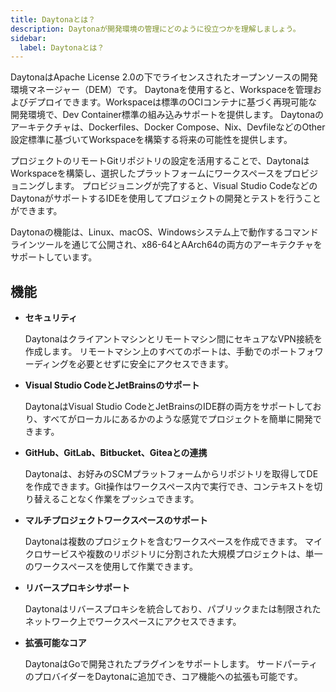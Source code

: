 ```yaml
---
title: Daytonaとは？
description: Daytonaが開発環境の管理にどのように役立つかを理解しましょう。
sidebar:
  label: Daytonaとは？
---
```


DaytonaはApache License 2.0の下でライセンスされたオープンソースの開発環境マネージャー（DEM）です。
Daytonaを使用すると、Workspaceを管理およびデプロイできます。Workspaceは標準のOCIコンテナに基づく再現可能な開発環境で、Dev Container標準の組み込みサポートを提供します。
Daytonaのアーキテクチャは、Dockerfiles、Docker Compose、Nix、DevfileなどのOther設定標準に基づいてWorkspaceを構築する将来の可能性を提供します。

プロジェクトのリモートGitリポジトリの設定を活用することで、DaytonaはWorkspaceを構築し、選択したプラットフォームにワークスペースをプロビジョニングします。
プロビジョニングが完了すると、Visual Studio CodeなどのDaytonaがサポートするIDEを使用してプロジェクトの開発とテストを行うことができます。

Daytonaの機能は、Linux、macOS、Windowsシステム上で動作するコマンドラインツールを通じて公開され、x86-64とAArch64の両方のアーキテクチャをサポートしています。

## 機能

* __セキュリティ__

    Daytonaはクライアントマシンとリモートマシン間にセキュアなVPN接続を作成します。
    リモートマシン上のすべてのポートは、手動でのポートフォワーディングを必要とせずに安全にアクセスできます。

* __Visual Studio CodeとJetBrainsのサポート__

    DaytonaはVisual Studio CodeとJetBrainsのIDE群の両方をサポートしており、すべてがローカルにあるかのような感覚でプロジェクトを簡単に開発できます。

* __GitHub、GitLab、Bitbucket、Giteaとの連携__

    Daytonaは、お好みのSCMプラットフォームからリポジトリを取得してDEを作成できます。Git操作はワークスペース内で実行でき、コンテキストを切り替えることなく作業をプッシュできます。

* __マルチプロジェクトワークスペースのサポート__

    Daytonaは複数のプロジェクトを含むワークスペースを作成できます。
    マイクロサービスや複数のリポジトリに分割された大規模プロジェクトは、単一のワークスペースを使用して作業できます。

* __リバースプロキシサポート__

    Daytonaはリバースプロキシを統合しており、パブリックまたは制限されたネットワーク上でワークスペースにアクセスできます。

* __拡張可能なコア__

    DaytonaはGoで開発されたプラグインをサポートします。
    サードパーティのプロバイダーをDaytonaに追加でき、コア機能への拡張も可能です。
